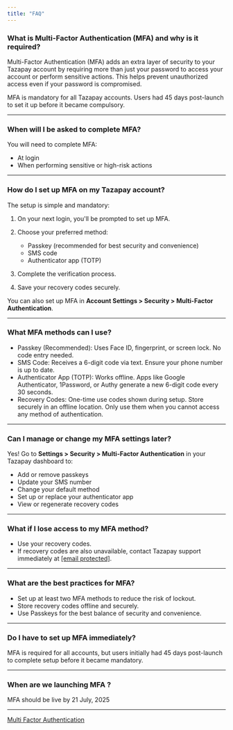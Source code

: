 ```yaml
---
title: "FAQ"
---
```


### What is Multi-Factor Authentication (MFA) and why is it required?

Multi-Factor Authentication (MFA) adds an extra layer of security to your Tazapay account by requiring more than just your password to access your account or perform sensitive actions. This helps prevent unauthorized access even if your password is compromised.

MFA is mandatory for all Tazapay accounts. Users had 45 days post-launch to set it up before it became compulsory.

***

### When will I be asked to complete MFA?

You will need to complete MFA:

* At login
* When performing sensitive or high-risk actions

***

### How do I set up MFA on my Tazapay account?

The setup is simple and mandatory:

1. On your next login, you'll be prompted to set up MFA.

2. Choose your preferred method:

   * Passkey (recommended for best security and convenience)
   * SMS code
   * Authenticator app (TOTP)

3. Complete the verification process.

4. Save your recovery codes securely.

You can also set up MFA in **Account Settings > Security > Multi-Factor Authentication**.

***

### What MFA methods can I use?

* Passkey (Recommended): Uses Face ID, fingerprint, or screen lock. No code entry needed.
* SMS Code: Receives a 6-digit code via text. Ensure your phone number is up to date.
* Authenticator App (TOTP): Works offline. Apps like Google Authenticator, 1Password, or Authy generate a new 6-digit code every 30 seconds.
* Recovery Codes: One-time use codes shown during setup. Store securely in an offline location. Only use them when you cannot access any method of authentication.

***

### Can I manage or change my MFA settings later?

Yes! Go to **Settings > Security > Multi-Factor Authentication** in your Tazapay dashboard to:

* Add or remove passkeys
* Update your SMS number
* Change your default method
* Set up or replace your authenticator app
* View or regenerate recovery codes

***

### What if I lose access to my MFA method?

* Use your recovery codes.
* If recovery codes are also unavailable, contact Tazapay support immediately at [\[email protected\]](/cdn-cgi/l/email-protection#d6a5a3a6a6b9a4a296a2b7acb7a6b7aff8b5b9bb).

***

### What are the best practices for MFA?

* Set up at least two MFA methods to reduce the risk of lockout.
* Store recovery codes offline and securely.
* Use Passkeys for the best balance of security and convenience.

***

### Do I have to set up MFA immediately?

MFA is required for all accounts, but users initially had 45 days post-launch to complete setup before it became mandatory.

***

### When are we launching MFA ?

MFA should be live by 21 July, 2025

***

[Multi Factor Authentication](/docs/multi-factor-authentication-coming-soon)
